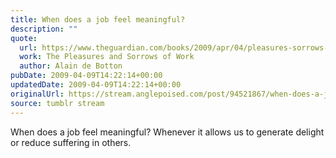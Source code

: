 ```yaml
---
title: When does a job feel meaningful?
description: ""
quote:
  url: https://www.theguardian.com/books/2009/apr/04/pleasures-sorrows-work-alain-botton
  work: The Pleasures and Sorrows of Work
  author: Alain de Botton
pubDate: 2009-04-09T14:22:14+00:00
updatedDate: 2009-04-09T14:22:14+00:00
originalUrl: https://stream.anglepoised.com/post/94521867/when-does-a-job-feel-meaningful-whenever-it
source: tumblr stream
---
```


When does a job feel meaningful? Whenever it allows us to generate delight or reduce suffering in others.
